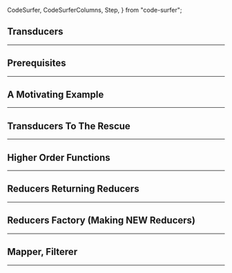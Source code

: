   CodeSurfer,
  CodeSurferColumns,
  Step,
} from "code-surfer";


## Transducers

---

## Prerequisites

---

## A Motivating Example

---

## Transducers To The Rescue

---

## Higher Order Functions

---

## Reducers Returning Reducers

---

## Reducers Factory (Making NEW Reducers)

---

## Mapper, Filterer

---